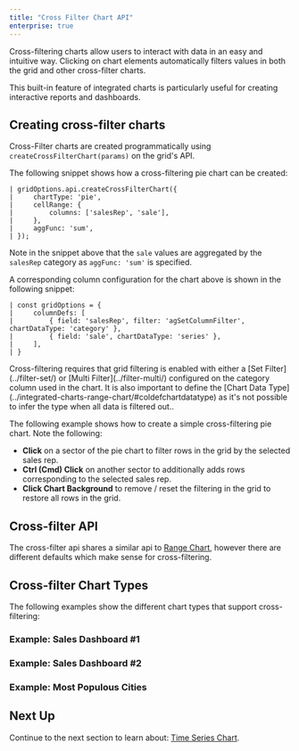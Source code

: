 ```yaml
---
title: "Cross Filter Chart API"
enterprise: true
---
```


Cross-filtering charts allow users to interact with data in an easy and intuitive way. Clicking on chart elements
automatically filters values in both the grid and other cross-filter charts.

<gif src="cross-filtering.gif" alt="Cross Filtering"></gif>

This built-in feature of integrated charts is particularly useful for creating interactive reports and dashboards.

## Creating cross-filter charts

Cross-Filter charts are created programmatically using `createCrossFilterChart(params)` on the grid's API.

<api-documentation source='grid-api/api.json' section='charts' names='["createCrossFilterChart"]'></api-documentation>

The following snippet shows how a cross-filtering pie chart can be created:

```
| gridOptions.api.createCrossFilterChart({
|     chartType: 'pie',
|     cellRange: {
|         columns: ['salesRep', 'sale'],
|     },
|     aggFunc: 'sum',
| });
```

Note in the snippet above that the `sale` values are aggregated by the `salesRep` category as `aggFunc: 'sum'` is specified.

A corresponding column configuration for the chart above is shown in the following snippet:

```
| const gridOptions = {
|     columnDefs: [
|         { field: 'salesRep', filter: 'agSetColumnFilter', chartDataType: 'category' },
|         { field: 'sale', chartDataType: 'series' },
|     ],
| }
```

<note>
Cross-filtering requires that grid filtering is enabled with either a [Set Filter](../filter-set/) or [Multi Filter](../filter-multi/) configured on the category column used in the chart. It is also important to define the [Chart Data Type](../integrated-charts-range-chart/#coldefchartdatatype) as it's not possible to infer the type when all data is filtered out..
</note>

The following example shows how to create a simple cross-filtering pie chart. Note the following:

- **Click** on a sector of the pie chart to filter rows in the grid by the selected sales rep.
- **Ctrl (Cmd) Click** on another sector to additionally adds rows corresponding to the selected sales rep.
- **Click Chart Background** to remove / reset the filtering in the grid to restore all rows in the grid.

<GridExampleRunner title='Simple Cross-Filter' name='simple-cross-filter' type='generated' options='{ "exampleHeight": 680, "enterprise":  true,  "modules": ["clientside", "menu", "charts", "setfilter", "multifilter", "filterpanel", "columnpanel"] }'></GridExampleRunner>

## Cross-filter API

The cross-filter api shares a similar api to [Range Chart](/integrated-charts-api-range-chart/), however there are
different defaults which make sense for cross-filtering.

<api-documentation source='grid-api/api.json' section='charts' names='["createCrossFilterChart"]'></api-documentation>



<interface-documentation interfaceName='CreateCrossFilterChartParams' overrideSrc='integrated-charts-api-cross-filter-chart/resources/cross-filter-api.json' ></interface-documentation>

## Cross-filter Chart Types

The following examples show the different chart types that support cross-filtering:

### Example: Sales Dashboard #1

<GridExampleRunner title='Sales Dashboard' name='sales-dashboard' type='generated' options='{ "exampleHeight": 1000, "enterprise":  true,  "modules": ["clientside", "menu", "charts", "setfilter", "multifilter", "filterpanel", "columnpanel"] }'></GridExampleRunner>

### Example: Sales Dashboard #2

<GridExampleRunner title='Sales Dashboard 2' name='sales-dashboard2' type='generated' options='{ "exampleHeight": 1000, "enterprise":  true,  "modules": ["clientside", "menu", "charts", "setfilter", "multifilter", "filterpanel", "columnpanel"] }'></GridExampleRunner>

### Example: Most Populous Cities

<GridExampleRunner title='Most Populous Cities' name='most-populous-cities' type='generated' options='{ "exampleHeight": 1000, "enterprise":  true,  "modules": ["clientside", "menu", "charts", "setfilter", "multifilter", "filterpanel", "columnpanel"] }'></GridExampleRunner>

## Next Up

Continue to the next section to learn about: [Time Series Chart](/integrated-charts-time-series/).